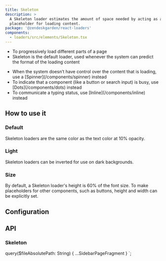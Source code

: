 ```yaml
---
title: Skeleton
description: >
  A Skeleton loader estimates the amount of space needed by acting as a
  placeholder for loading content.
package: '@zendeskgarden/react-loaders'
components:
  - loaders/src/elements/Skeleton.tsx
---
```


<Usage>
  <Use>
    <ul>
      <li>To progressively load different parts of a page</li>
      <li>
        Skeleton is the default loader, used whenever the system can predict the format of the
        loading content
      </li>
    </ul>
  </Use>
  <Misuse>
    <ul>
      <li>
        <Markdown>
          When the system doesn’t have control over the content that is loading, use a
          [Spinner](/components/spinner) instead
        </Markdown>
      </li>
      <li>
        <Markdown>
          To indicate that a component (like a button or search input) is busy, use
          [Dots](/components/dots) instead
        </Markdown>
      </li>
      <li>
        <Markdown>
          To communicate a typing status, use [Inline](/components/inline) instead
        </Markdown>
      </li>
    </ul>
  </Misuse>
</Usage>

## How to use it

### Default

Skeleton loaders are the same color as the text color at 10% opacity.


<CodeExample code={DefaultCode}>
  <Default />
</CodeExample>

### Light

Skeleton loaders can be inverted for use on dark backgrounds.


<CodeExample code={LightCode}>
  <Light />
</CodeExample>

### Size

By default, a Skeleton loader's height is 60% of the font size. To
make placeholders for other components, such as buttons, height and width can be
explicitly set.


<CodeExample code={SizeCode}>
  <Size />
</CodeExample>

## Configuration

<Configuration reactPackage={props.data.mdx.package} components={props.data.mdx.components} />

## API

### Skeleton

<PropSheet components={props.data.mdx.components} componentName="skeleton" />


  query($fileAbsolutePath: String) {
    ...SidebarPageFragment
  }
`;
